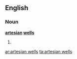 ==English==

===Noun===
'''[[artesian]] [[well]]s'''

# {{plural of|[[artesian well]]}}

[[ar:artesian wells]]
[[ta:artesian wells]]